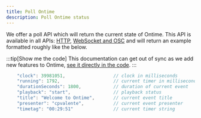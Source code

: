 ```yaml
---
title: Poll Ontime
description: Poll Ontime status
---
```


We offer a poll API which will return the current state of Ontime.
This API is available in all APIs: [HTTP](add-link), [WebSocket and OSC](add-link) and will return an example formatted roughly like the below.

:::tip[Show me the code]
This documentation can get out of sync as we add new features to Ontime, [see it directly in the code](https://github.com/cpvalente/ontime/blob/master/packages/types/src/definitions/runtime/RuntimeStore.type.ts).
:::

```ts
    "clock": 39981051,                  // clock in milliseconds
    "running": 1792,                    // current timer in milliseconds
    "durationSeconds": 1800,            // duration of current event
    "playback": "start",                // playback status
    "title": "Welcome to Ontime",       // current event title
    "presenter": "cpvalente",           // current event presenter 
    "timetag": "00:29:51"               // current timer string
```
